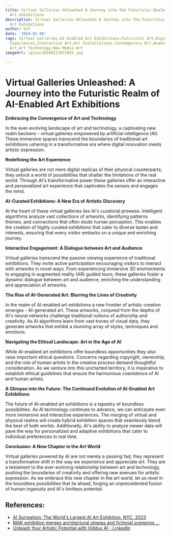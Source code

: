 ```yaml
---
title: Virtual Galleries Unleashed A Journey into the Futuristic Realm of AI-Enabled
  Art Exhibitions
description: Virtual Galleries Unleashed A Journey into the Futuristic Realm of AI-Enabled
  Art Exhibitions
author: Usf
date: '2024-01-06'
tags: Virtual Galleries,AI-Enabled Art Exhibitions,Futuristic Art,Digital Art,Immersive
  Experiences,Interactive Art,Art Installations,Contemporary Art,Avant-garde Art,Generative
  Art,Art Technology,New Media Art
imageUrl: /pixa/20240117072035.jpg

---
```

# Virtual Galleries Unleashed: A Journey into the Futuristic Realm of AI-Enabled Art Exhibitions

**Embracing  the Convergence of Art and Technology**

In the ever-evolving  landscape of art and technology, a captivating new realm beckons -  virtual galleries empowered by artificial intelligence (AI). These immersive spaces transcend the boundaries of traditional art  exhibitions  ushering in a transformative era where digital innovation meets artistic expression.

**Redefining the Art  Experience**

Virtual galleries are not mere digital replicas of their physical counterparts; they unlock  a world of  possibilities  that shatter the limitations of the real world. Through AI's transformative power these  galleries offer an interactive and personalized art experience that captivates the senses and engages the mind.

**AI-Curated Exhibitions: A New Era of Artistic Discovery**

At  the heart of these virtual galleries lies AI's curatorial prowess. Intelligent algorithms analyze  vast collections  of artworks, identifying  patterns  themes, and connections that often elude human  perception. This enables the creation of highly curated exhibitions that cater  to  diverse tastes  and interests, ensuring that every visitor embarks on a unique and enriching journey.

**Interactive Engagement: A Dialogue  between Art  and Audience**

Virtual galleries transcend the passive viewing experience  of  traditional  exhibitions. They invite active participation encouraging visitors to interact with artworks in novel ways. From experiencing immersive 3D environments to engaging in augmented reality (AR) guided tours,  these galleries foster a dynamic dialogue between art and audience, enriching the  understanding and  appreciation of  artworks.

**The Rise of AI-Generated Art: Blurring the  Lines  of Creativity**

In the realm of AI-enabled art exhibitions a new frontier of artistic creation emerges - AI-generated  art. These artworks, conjured from the depths of AI's  neural networks challenge traditional notions of authorship and creativity. As AI algorithms  learn from vast troves of visual data, they  generate artworks that exhibit a stunning array of styles, techniques and emotions.

**Navigating the Ethical Landscape: Art in the Age of AI**

While AI-enabled art exhibitions offer boundless opportunities they also raise important  ethical questions. Concerns regarding copyright, ownership, and the role of human artists in the  creative process demand thoughtful consideration. As we venture into this uncharted territory, it is  imperative to establish ethical guidelines that ensure the harmonious coexistence of AI and human artists.

**A Glimpse into the Future: The Continued Evolution of AI-Enabled Art Exhibitions**

The future of AI-enabled  art exhibitions is a tapestry of boundless  possibilities. As AI technology continues to advance, we can anticipate even more immersive and interactive experiences. The merging of virtual and physical  realms will create hybrid exhibition spaces that seamlessly blend the best of both worlds.  Additionally, AI's ability to  analyze viewer data  will pave the  way for personalized and adaptive exhibitions that cater to individual preferences in real time.

**Conclusion: A New Chapter in the Art World**

Virtual galleries powered by  AI are not merely a passing fad; they represent a transformative shift in the way we experience and appreciate art.  They are a testament to the ever-evolving relationship between art  and technology,  pushing the boundaries of creativity  and offering new avenues for artistic expression.  As we embrace this new chapter in the art  world, let us revel in the boundless possibilities that lie ahead, forging an unprecedented fusion of human ingenuity and AI's limitless  potential.

## References:
- [AI Surrealism: The World's Largest AI Art Exhibition, NYC, 2023](https://exquisiteworkers.medium.com/ai-surrealism-the-worlds-largest-ai-art-exhibition-2023-8980be9d3e6a)
- [MAK exhibition merges architectural utopias and fictional scenarios ...](https://www.designboom.com/art/hyperrealistic-new-virtual-journey-mak-exhibition-vienna-07-05-2023/)
- [Unleash Your Artistic Potential with Viddux AI - LinkedIn](https://www.linkedin.com/pulse/unleash-your-artistic-potential-viddux-ai-path-stunning-daffern-0fs1c)
